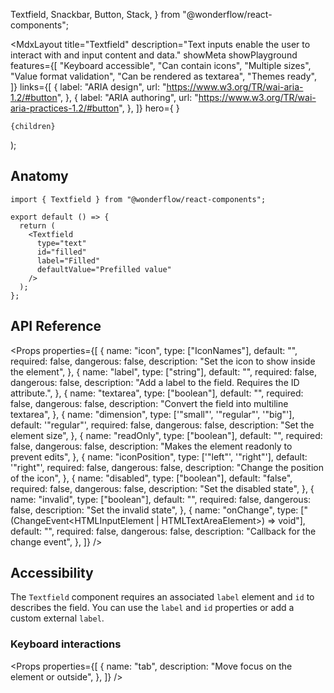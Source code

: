   Textfield,
  Snackbar,
  Button,
  Stack,
} from "@wonderflow/react-components";

  <MdxLayout
    title="Textfield"
    description="Text inputs enable the user to interact with and input content and data."
    showMeta
    showPlayground
    features={[
      "Keyboard accessible",
      "Can contain icons",
      "Multiple sizes",
      "Value format validation",
      "Can be rendered as textarea",
      "Themes ready",
    ]}
    links={[
      {
        label: "ARIA design",
        url: "https://www.w3.org/TR/wai-aria-1.2/#button",
      },
      {
        label: "ARIA authoring",
        url: "https://www.w3.org/TR/wai-aria-practices-1.2/#button",
      },
    ]}
    hero={
      <LiveArea direction="row">
        <Textfield
          type="text"
          id="filled"
          label="Label"
          defaultValue="Prefilled value"
        />
      </LiveArea>
    }
  >
    {children}
  </MdxLayout>
);

## Anatomy

```tsx highlight=1,5-10
import { Textfield } from "@wonderflow/react-components";

export default () => {
  return (
    <Textfield
      type="text"
      id="filled"
      label="Filled"
      defaultValue="Prefilled value"
    />
  );
};
```

## API Reference

<Props
  properties={[
    {
      name: "icon",
      type: ["IconNames"],
      default: "",
      required: false,
      dangerous: false,
      description: "Set the icon to show inside the element",
    },
    {
      name: "label",
      type: ["string"],
      default: "",
      required: false,
      dangerous: false,
      description: "Add a label to the field. Requires the ID attribute.",
    },
    {
      name: "textarea",
      type: ["boolean"],
      default: "",
      required: false,
      dangerous: false,
      description: "Convert the field into multiline textarea",
    },
    {
      name: "dimension",
      type: ['"small"', '"regular"', '"big"'],
      default: '"regular"',
      required: false,
      dangerous: false,
      description: "Set the element size",
    },
    {
      name: "readOnly",
      type: ["boolean"],
      default: "",
      required: false,
      dangerous: false,
      description: "Makes the element readonly to prevent edits",
    },
    {
      name: "iconPosition",
      type: ['"left"', '"right"'],
      default: '"right"',
      required: false,
      dangerous: false,
      description: "Change the position of the icon",
    },
    {
      name: "disabled",
      type: ["boolean"],
      default: "false",
      required: false,
      dangerous: false,
      description: "Set the disabled state",
    },
    {
      name: "invalid",
      type: ["boolean"],
      default: "",
      required: false,
      dangerous: false,
      description: "Set the invalid state",
    },
    {
      name: "onChange",
      type: ["(ChangeEvent<HTMLInputElement | HTMLTextAreaElement>) => void"],
      default: "",
      required: false,
      dangerous: false,
      description: "Callback for the change event",
    },
  ]}
/>

## Accessibility

The `Textfield` component requires an associated `label` element and `id` to describes the field. You can use the `label` and `id` properties or add a custom external `label`.

### Keyboard interactions

<Props
  properties={[
    {
      name: "tab",
      description: "Move focus on the element or outside",
    },
  ]}
/>

